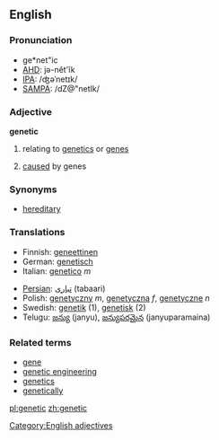 ==English==

===Pronunciation===
*ge*net"ic
*[[w:AHD|AHD]]: jə-nĕt'ĭk
*[[w:IPA|IPA]]: /ʤəˈnetɪk/
*[[w:SAMPA|SAMPA]]: /dZ@"netIk/

===Adjective===
'''genetic'''

# {{genetics}} relating to [[genetics]] or [[gene]]s
# [[cause]]d by genes

===Synonyms===
* [[hereditary]]

===Translations===

{{top}}
*Finnish: [[geneettinen]]
*German: [[genetisch]]
*Italian: [[genetico]] ''m''
{{mid}}
*[[Persian]]: [[تباری]] (tabaari)
*Polish: [[genetyczny]] ''m'', [[genetyczna]] ''f'', [[genetyczne]] ''n''
*Swedish: [[genetik]] (1), [[genetisk]] (2)
*Telugu: [[జన్యు]] (janyu), [[జన్యుపరమైన]] (janyuparamaina)
{{bottom}}

===Related terms===
* [[gene]]
* [[genetic engineering]]
* [[genetics]]
* [[genetically]]

[[Category:English adjectives]]

[[pl:genetic]]
[[zh:genetic]]
